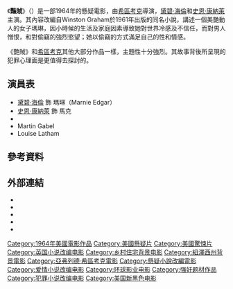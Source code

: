 {{Unreferenced|time=2016-08-24T20:39:08+00:00}}
{{note TA
|G1=Show
|1=zh-hk:神秘賊美人; zh-tw:豔賊; zh-cn:艳贼;
|2=zh-hk:艷; zh-tw:豔; zh-hans:艳;
}}
{{Infobox film
| name           = 豔賊
| original_name = Marnie
| hk_name = 神秘賊美人
| tw_name = 豔賊
| cn_name = 艳贼
| image          = 
| image_size     = 250px
| caption        = 電影海報
| director       = [[亞佛烈德·希區考克|亞佛烈德·希區考克]]
| producer       = 亞佛烈德·希區考克
| screenplay     = [[Jay_Presson_Allen|Jay Presson Allen]]
| based on       = {{based on|''[[Marnie|Marnie]]''|[[Winston_Graham|Winston Graham]]}}
| starring       = {{Plain list | 
* [[黛碧·海倫|黛碧·海倫]]
* [[史恩·康納萊|史恩·康納萊]]
* {{link-en|戴安·碧嘉|Diane Baker}}
* [[Martin_Gabel|Martin Gabel]]
}}
| music          = [[伯纳德·赫尔曼|伯纳德·赫尔曼]]
| cinematography = [[Robert_Burks|Robert Burks]]
| editing        = [[George_Tomasini|George Tomasini]]
| studio         = Geoffrey Stanley Productions
| distributor    = [[环球影业|环球影业]]
| released       = {{Film date|1964|7|22}}
| runtime        = 130分鐘
| language       = 英語
| budget         = $3百萬美元
| gross          = $7百萬美元<ref name="numbers">[http://www.the-numbers.com/movies/1964/0MRNI.php Box Office Information for ''Marnie''.] {{Wayback|url=http://www.the-numbers.com/movies/1964/0MRNI.php |date=20130929024054 }} The Numbers. Retrieved May 19, 2013.</ref>
}}
《'''豔賊'''》（{{lang-en|''Marnie''}}）是一部1964年的懸疑電影，由[[亞佛烈德·希區考克|希區考克]]導演，[[黛碧·海倫|黛碧·海倫]]和[[史恩·康納萊|史恩·康納萊]]主演。其內容改編自Winston Graham於1961年出版的同名小說，講述一個美艷動人的女子瑪琳，因小時候的生活及家庭因素導致她對世界冷感及不信任，而對男人憎恨，和對偷竊的強烈慾望；她以偷竊的方式滿足自己的性和情感。

《艷賊》和[[亞弗列德·希區考克|希區考克]]其他大部分作品一樣，主題性十分強烈。其故事背後所呈現的犯罪心理面是更值得去探討的。
                
==演員表==
* [[黛碧·海倫|黛碧·海倫]] 飾 瑪琳（Marnie Edgar）
* [[史恩·康納萊|史恩·康納萊]] 飾 馬克
* {{link-en|戴安·碧嘉|Diane Baker}}
* Martin Gabel
* Louise Latham

==參考資料==
{{reflist}}

==外部連結==
* {{IMDb title|0058329}}
* {{rotten-tomatoes|marnie}}
* {{Allmovie title|31534}}
* {{tcmdb title|19882}}
* {{AFI film|id=22380}}
{{亞弗列·希治閣}}
{{DEFAULTSORT:Marnie}}
[[Category:1964年美國電影作品|Category:1964年美國電影作品]]
[[Category:美國懸疑片|Category:美國懸疑片]]
[[Category:美國驚悚片|Category:美國驚悚片]]
[[Category:英国小说改编电影|Category:英国小说改编电影]]
[[Category:乡村住宅背景电影|Category:乡村住宅背景电影]]
[[Category:紐澤西州背景電影|Category:紐澤西州背景電影]]
[[Category:亞弗列德·希區考克電影|Category:亞弗列德·希區考克電影]]
[[Category:懸疑小說改編電影|Category:懸疑小說改編電影]]
[[Category:爱情小说改编电影|Category:爱情小说改编电影]]
[[Category:环球影业电影|Category:环球影业电影]]
[[Category:强奸题材作品|Category:强奸题材作品]]
[[Category:犯罪小说改编电影|Category:犯罪小说改编电影]]
[[Category:美国新黑色电影|Category:美国新黑色电影]]